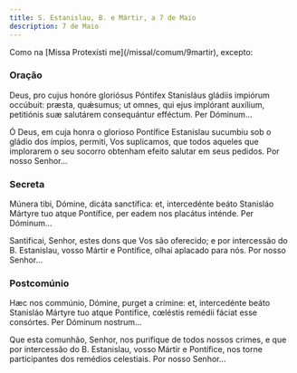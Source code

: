 ```yaml
---
title: S. Estanislau, B. e Mártir, a 7 de Maio
description: 7 de Maio
---
```


<aside>Como na [Missa Protexísti me](/missal/comum/9martir), excepto:</aside>

### Oração

<div class="side-by-side not-content">

Deus, pro cujus honóre gloriósus Póntifex Stanisláus gládiis impiórum occúbuit: præsta, quǽsumus; ut omnes, qui ejus implórant auxílium, petitiónis suæ salutárem consequántur efféctum. Per Dóminum...

Ó Deus, em cuja honra o glorioso Pontífice Estanislau sucumbiu sob o gládio dos ímpios, permiti, Vos suplicamos, que todos aqueles que implorarem o seu socorro obtenham efeito salutar em seus pedidos. Por nosso Senhor...

</div>

### Secreta

<div class="side-by-side not-content">

Múnera tibi, Dómine, dicáta sanctífica: et, intercedénte beáto Stanisláo Mártyre tuo atque Pontífice, per eadem nos placátus inténde. Per Dóminum...

Santificai, Senhor, estes dons que Vos são oferecido; e por intercessão do B. Estanislau, vosso Mártir e Pontífice, olhai aplacado para nós. Por nosso Senhor...

</div>

### Postcomúnio

<div class="side-by-side not-content">

Hæc nos commúnio, Dómine, purget a crímine: et, intercedénte beáto Stanisláo Mártyre tuo atque Pontifice, cœléstis remédii fáciat esse consórtes. Per Dóminum nostrum...

Que esta comunhão, Senhor, nos purifique de todos nossos crimes, e que por intercessão do B. Estanislau, vosso Mártir e Pontífice, nos torne participantes dos remédios celestiais. Por nosso Senhor...

</div>
